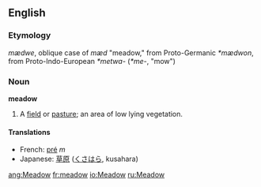 ==English==
===Etymology===
{{OE.}} ''mædwe'', oblique case of ''mæd'' "meadow," from Proto-Germanic ''*mædwon'', from Proto-Indo-European ''*metwa-'' (''*me-'', "mow")
===Noun===
'''meadow'''
#A [[field]] or [[pasture]]; an area of low lying vegetation.
====Translations====
*French: [[pré]] ''m''
*Japanese: [[草原]] ([[くさ]][[はら]], kusahara)

[[ang:Meadow]]
[[fr:meadow]]
[[io:Meadow]]
[[ru:Meadow]]